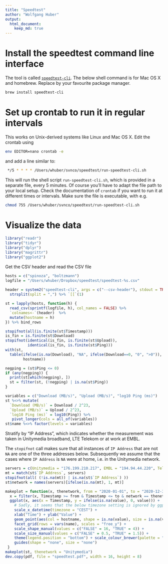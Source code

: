 ```yaml
---
title: "Speedtest"
author: "Wolfgang Huber"
output: 
  html_document: 
    keep_md: true
---
```


# Install the speedtest command line interface

The tool is called [`speedtest-cli`](https://github.com/sivel/speedtest-cli). The below shell command is for Mac OS X and homebrew. Replace by your favourite package manager.

```sh
brew install speedtest-cli
```

# Set up crontab to run it in regular intervals

This works on Unix-derived systems like Linux and Mac OS X. Edit the crontab using

```sh
env EDITOR=nano crontab -e
```

and add a line similar to:

```sh
 */5 * * * * /Users/whuber/svnco/speedtest/run-speedtest-cli.sh
```

This will run the shell script `run-speedtest-cli.sh`, which is provided in a separate file, every 5 minutes. Of course you'll have to adapt the file path to your local setup. Check the documentation of `crontab` if you want to run it at different times or intervals. Make sure the file is executable, with e.g.

```sh
chmod 755 /Users/whuber/svnco/speedtest/run-speedtest-cli.sh
```


# Visualize the data

```r
library("readr")
library("tidyr")
library("dplyr")
library("magrittr")
library("ggplot2")
```

Get the CSV header and read the CSV file
```r
hosts = c("spinoza", "boltzmann")
logfile = "/Users/whuber/Dropbox/speedtest/speedtest-%s.csv"
  
header = system2("speedtest-cli", args = c("--csv-header"), stdout = TRUE)  %>%
  strsplit(split = ",") %>% `[[`(1)

st = lapply(hosts, function(h) {
  read_csv(sprintf(logfile, h), col_names = FALSE) %>%
  `colnames<-`(header)  %>% 
  mutate(hostname = h)
}) %>% bind_rows 

stopifnot(all(is.finite(st$Timestamp)))
is_fin = is.finite(st$Download)
stopifnot(identical(is_fin, is.finite(st$Upload)),
          identical(is_fin, is.finite(st$Ping)))
with(st,
  table(ifelse(is.na(Download), "NA", ifelse(Download==0, "0", ">0")), 
        hostname))

negping = (st$Ping <= 0)
if (any(negping)) {
  print(st[which(negping), ])
  st = filter(st, (!negping) | is.na(st$Ping))  
}

variables = c("Download (MB/s)", "Upload (MB/s)", "log10 Ping (ms)")
st %<>% mutate(
  `Download (MB/s)` = Download / 2^23,
  `Upload (MB/s)` = Upload / 2^23,
  `log10 Ping (ms)` = log10(Ping)) %>% 
   pivot_longer(cols = all_of(variables))
st$name %<>% factor(levels = variables)
```

Stratify by  "IP Address", which indicates whether the measurement was taken in Unitymedia broadband, LTE Telekom or at work at EMBL.

The `stopifnot` call makes sure that all instances of `IP Address` that are not `NA` are one of the three addresses below. 
Subsequently we assume that the cases where `IP Address` is `NA` were at home, i.e. in the Unitymedia network.

```r
servers = c(Unitymedia = "176.199.210.217", EMBL = "194.94.44.220", Telekom = "80.187.97.51")
mt = match(st$`IP Address`, servers)
stopifnot(all( (!is.na(mt)) | is.na(st$`IP Address`) ))
st$network = names(servers)[ifelse(is.na(mt), 1, mt)]
```

```r
makeplot = function(x, thenetwork, from = "2020-01-01", to = "2020-12-31") {
  x = filter(x, Timestamp >= from & Timestamp <= to & network == thenetwork) 
  ggplot(x, aes(x = Timestamp, y = ifelse(is.na(value), 0, value))) + 
    # Sadly, it seems that the below timezone setting is ignored by ggplot2
    scale_x_datetime(timezone = "CEST") + 
    xlab("Time") + ylab("Value") + 
    geom_point(aes(col = hostname, shape = is.na(value), size = is.na(value))) + 
    facet_grid(rows = vars(name), scales = "free_y") +
    scale_shape_manual(values = c("FALSE" = 16, "TRUE" = 4)) +
    scale_size_manual(values = c("FALSE" = 0.5, "TRUE" = 1.5)) +
    theme(legend.position = "bottom") + scale_colour_brewer(palette = "Set1") +
    guides(shape = "none", size = "none")
 }
makeplot(st, thenetwork = "Unitymedia")
dev.copy(pdf, file = "speedtest.pdf", width = 16, height = 8)
```